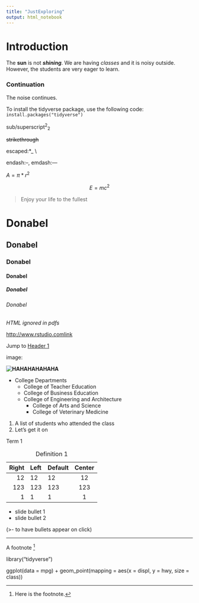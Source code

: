 ```yaml
---
title: "JustExploring"
output: html_notebook
---
```


# Introduction 

The **sun** is  not ***shining***. We are having *classes* and it is noisy outside. However, the students are very eager to learn.


### Continuation

The noise continues.

To install the tidyverse package, use the following code: `install.packages("tidyverse")`

sub/superscript^2^~2~

~~strikethrough~~

escaped:\*\_ \\

endash:--, emdash:---

$A=\pi*r^{2}$

$$E=mc^{2}$$

>Enjoy your life to the fullest

# Donabel

## Donabel

### Donabel

#### Donabel

##### Donabel

###### Donabel


\textbf{Tex ignored in HTML} <em>HTML ignored in pdfs</em>

<http://www.rstudio.com>[link](www.rstudio.com) 

Jump to [Header 1](#anchor)

image:

**![HAHAHAHAHAHA](JUSTEXPLORING.png)**

* College Departments
  + College of Teacher Education
  + College of Business Education
  + College of Engineering and Architecture
    - College of Arts and Science
    - College of Veterinary Medicine

(@) A list of students who attended the class
(@) Let's get it on

Term 1

: Definition 1

|Right|Left|Default|Center|
|------:|:-----|---------|:------:|
|12|12|12|12|
|123|123|123|123|
|1|1|1|1|

- slide bullet 1
- slide bullet 2

(>- to have bullets appear on click)


***
  A footnote [^1]

[^1]: Here is the footnote.

library("tidyverse")

ggplot(data = mpg) +
 geom_point(mapping = aes(x = displ, y = hwy, size = class))
